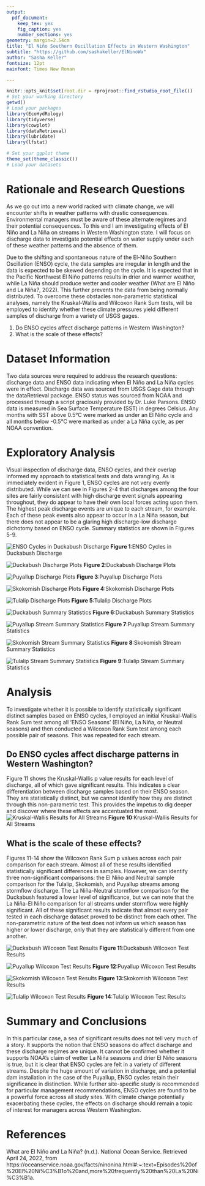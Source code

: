 ```yaml
---
output: 
  pdf_document:
    keep_tex: yes
    fig_caption: yes
    number_sections: yes
geometry: margin=2.54cm
title: "El Niño Southern Oscillation Effects in Western Washington"
subtitle: "https://github.com/sashakeller/ElNinoWa"
author: "Sasha Keller"
fontsize: 12pt
mainfont: Times New Roman

---
```


\newpage

```r
knitr::opts_knit$set(root.dir = rprojroot::find_rstudio_root_file())
# Set your working directory
getwd()
# Load your packages
library(EcoHydRology)
library(tidyverse)
library(cowplot)
library(dataRetrieval)
library(lubridate)
library(lfstat)

# Set your ggplot theme
theme_set(theme_classic())
# Load your datasets

```


# Rationale and Research Questions

As we go out into a new world racked with climate change, we will encounter shifts in weather patterns with drastic consequences. Environmental managers must be aware of these alternate regimes and their potential consequences. To this end I am investigating effects of El Niño and La Niña on streams in Western Washington state. I will focus on discharge data to investigate potential effects on water supply under each of these weather patterns and the absence of them. 

Due to the shifting and spontaneous nature of the El-Niño Southern Oscillation (ENSO) cycle, the data samples are irregular in length and the data is expected to be skewed depending on the cycle. It is expected that in the Pacific Northwest El Niño patterns results in drier and warmer weather, while La Niña should produce wetter and cooler weather (What are El Niño and La Niña?, 2022). This further prevents the data from being normally distributed. To overcome these obstacles non-parametric statistical analyses, namely the Kruskal-Wallis and Wilcoxon Rank Sum tests, will be employed to identify whether these climate pressures yield different samples of discharge from a variety of USGS gages. 

1. Do ENSO cycles affect discharge patterns in Western Washington?
2. What is the scale of these effects?

\newpage

# Dataset Information
Two data sources were required to address the research questions: discharge data and ENSO data indicating when El Niño and La Niña cycles were in effect. Discharge data was sourced from USGS Gage data through the dataRetrieval package. ENSO status was sourced from NOAA and processed through a script graciously provided by Dr. Luke Parsons. ENSO data is measured in Sea Surface Temperature (SST) in degrees Celsius. Any months with SST above 0.5°C were marked as under an El Niño cycle and all months below -0.5°C were marked as under a La Niña cycle, as per NOAA convention. 


\newpage

# Exploratory Analysis 
Visual inspection of discharge data, ENSO cycles, and their overlap informed my approach to statistical tests and data wrangling. As is immediately evident in Figure 1, ENSO cycles are not very evenly distributed. While we can see in Figures 2-4 that discharges among the four sites are fairly consistent with high discharge event signals appearing throughout, they do appear to have their own local forces acting upon them. The highest peak discharge events are unique to each stream, for example. Each of these peak events also appear to occur in a La Niña season, but there does not appear to be a glaring high discharge-low discharge dichotomy based on ENSO cycle. Summary statistics are shown in Figures 5-9.

![ENSO Cycles in Duckabush Discharge](Data/Processed/ExampleDischarge.jpeg)
**Figure 1**:ENSO Cycles in Duckabush Discharge

![Duckabush Discharge Plots](Data/Processed/Plots/DuckPlots.jpeg)
**Figure 2**:Duckabush Discharge Plots

![Puyallup Discharge Plots](Data/Processed/Plots/PuyallupPlots.jpeg)
**Figure 3**:Puyallup Discharge Plots

![Skokomish Discharge Plots](Data/Processed/Plots/SkokomishPlots.jpeg)
**Figure 4**:Skokomish Discharge Plots

![Tulalip Discharge Plots](Data/Processed/Plots/TulalipPlots.jpeg)
**Figure 5**:Tulalip Discharge Plots


![Duckabush Summary Statistics](Data/Processed/SummaryStats/DuckSummStats.jpeg)
**Figure 6**:Duckabush Summary Statistics

![Puyallup Stream Summary Statistics](Data/Processed/SummaryStats/PuyaSummStats.jpeg)
**Figure 7**:Puyallup Stream Summary Statistics

![Skokomish Stream Summary Statistics](Data/Processed/SummaryStats/SkokomishSummStats.jpeg)
**Figure 8**:Skokomish Stream Summary Statistics

![Tulalip Stream Summary Statistics](Data/Processed/SummaryStats/TulaSummStats.jpeg)
**Figure 9**:Tulalip Stream Summary Statistics


\newpage

# Analysis
To investigate whether it is possible to identify statistically significant distinct samples based on ENSO cycles, I employed an initial Kruskal-Wallis Rank Sum test among all 'ENSO Seasons' (El Niño, La Niña, or Neutral seasons) and then conducted a Wilcoxon Rank Sum test among each possible pair of seasons. This was repeated for each stream. 

## Do ENSO cycles affect discharge patterns in Western Washington?
Figure 11 shows the Kruskal-Wallis p value results for each level of discharge, all of which gave significant results. This indicates a clear differentiation between discharge samples based on their ENSO season. They are statistically distinct, but we cannot identify how they are distinct through this non-parametric test. This provides the impetus to dig deeper and discover where these effects are accentuated the most.
![Kruskal-Wallis Results for All Streams](Data/Processed/Tables/KTTable.jpeg)
**Figure 10**:Kruskal-Wallis Results for All Streams


## What is the scale of these effects?
Figures 11-14 show the Wilcoxon Rank Sum p values across each pair comparison for each stream. Almost all of these results identified statistically significant differences in samples. However, we can identify three non-significant comparisons: the El Niño and Neutral sample comparison for the Tulalip, Skokomish, and Puyallup streams among stormflow discharge. The La Niña-Neutral stormflow comparison for the Duckabush featured a lower level of significance, but we can note that the La Niña-El Niño comparison for all streams under stormflow were highly significant. All of these significant results indicate that almost every pair tested in each discharge dataset proved to be distinct from each other. The non-parametric nature of the test does not inform us which season has higher or lower discharge, only that they are statistically different from one another.

![Duckabush Wilcoxon Test Results](Data/Processed/Tables/DuckWTTable.jpeg)
**Figure 11**:Duckabush Wilcoxon Test Results

![Puyallup Wilcoxon Test Results](Data/Processed/Tables/PuyallupWTTable.jpeg)
**Figure 12**:Puyallup Wilcoxon Test Results

![Skokomish Wilcoxon Test Results](Data/Processed/Tables/SkoWTtable.jpeg)
**Figure 13**:Skokomish Wilcoxon Test Results

![Tulalip Wilcoxon Test Results](Data/Processed/Tables/TulaWTTable.jpeg)
**Figure 14**:Tulalip Wilcoxon Test Results

\newpage

# Summary and Conclusions
In this particular case, a sea of significant results does not tell very much of a story. It supports the notion that ENSO seasons do affect discharge and these discharge regimes are unique. It cannot be confirmed whether it supports NOAA's claim of wetter La Niña seasons and drier El Niño seasons is true, but it is clear that ENSO cycles are felt in a variety of different streams. Despite the huge amount of variation in discharge, and a potential dam installation in the case of the Puyallup, ENSO cycles retain their significance in distinction. While further site-specific study is recommended for particular management recommendations, ENSO cycles are found to be a powerful force across all study sites. With climate change potentially exacerbating these cycles, the effects on discharge should remain a topic of interest for managers across Western Washington. 

\newpage

# References
What are El Niño and La Niña? (n.d.). National Ocean Service. Retrieved April 24, 2022, from https://oceanservice.noaa.gov/facts/ninonina.html#:~:text=Episodes%20of%20El%20Ni%C3%B1o%20and,more%20frequently%20than%20La%20Ni%C3%B1a.
 
